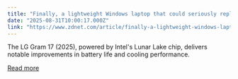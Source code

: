 ```yaml
---
title: "Finally, a lightweight Windows laptop that could seriously replace my MacBook Air"
date: "2025-08-31T10:00:17.000Z"
link: "https://www.zdnet.com/article/finally-a-lightweight-windows-laptop-that-could-seriously-replace-my-macbook-air/"
---
```


The LG Gram 17 (2025), powered by Intel's Lunar Lake chip, delivers notable improvements in battery life and cooling performance.

[Read more](https://www.zdnet.com/article/finally-a-lightweight-windows-laptop-that-could-seriously-replace-my-macbook-air/)
